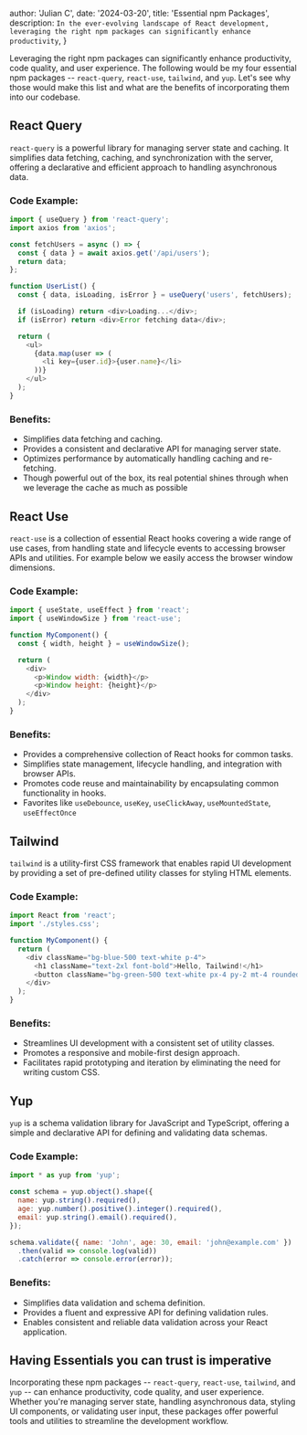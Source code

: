 
  author: 'Julian C',
  date: '2024-03-20',
  title: 'Essential npm Packages',
  description:
    `In the ever-evolving landscape of React development, leveraging the right npm packages can significantly enhance productivity`,
}


Leveraging the right npm packages can significantly enhance productivity, code quality, and user experience. The following would be my four essential npm packages -- `react-query`, `react-use`, `tailwind`, and `yup`. Let's see why those would make this list and what are the benefits of incorporating them into our codebase.

## React Query

`react-query` is a powerful library for managing server state and caching. It simplifies data fetching, caching, and synchronization with the server, offering a declarative and efficient approach to handling asynchronous data.

### Code Example:

```js
import { useQuery } from 'react-query';
import axios from 'axios';

const fetchUsers = async () => {
  const { data } = await axios.get('/api/users');
  return data;
};

function UserList() {
  const { data, isLoading, isError } = useQuery('users', fetchUsers);

  if (isLoading) return <div>Loading...</div>;
  if (isError) return <div>Error fetching data</div>;

  return (
    <ul>
      {data.map(user => (
        <li key={user.id}>{user.name}</li>
      ))}
    </ul>
  );
}
```

### Benefits:

-   Simplifies data fetching and caching.
-   Provides a consistent and declarative API for managing server state.
-   Optimizes performance by automatically handling caching and re-fetching.
-   Though powerful out of the box, its real potential shines through when we leverage the cache as much as possible

## React Use

`react-use` is a collection of essential React hooks covering a wide range of use cases, from handling state and lifecycle events to accessing browser APIs and utilities. For example below we easily access the browser window dimensions.

### Code Example:

```js
import { useState, useEffect } from 'react';
import { useWindowSize } from 'react-use';

function MyComponent() {
  const { width, height } = useWindowSize();

  return (
    <div>
      <p>Window width: {width}</p>
      <p>Window height: {height}</p>
    </div>
  );
}
```

### Benefits:

-   Provides a comprehensive collection of React hooks for common tasks.
-   Simplifies state management, lifecycle handling, and integration with browser APIs.
-   Promotes code reuse and maintainability by encapsulating common functionality in hooks.
-   Favorites like `useDebounce`, `useKey`, `useClickAway`, `useMountedState`, `useEffectOnce`

## Tailwind

`tailwind` is a utility-first CSS framework that enables rapid UI development by providing a set of pre-defined utility classes for styling HTML elements.

### Code Example:

```js
import React from 'react';
import './styles.css';

function MyComponent() {
  return (
    <div className="bg-blue-500 text-white p-4">
      <h1 className="text-2xl font-bold">Hello, Tailwind!</h1>
      <button className="bg-green-500 text-white px-4 py-2 mt-4 rounded hover:bg-green-600">Click me</button>
    </div>
  );
}
```

### Benefits:

-   Streamlines UI development with a consistent set of utility classes.
-   Promotes a responsive and mobile-first design approach.
-   Facilitates rapid prototyping and iteration by eliminating the need for writing custom CSS.

## Yup

`yup` is a schema validation library for JavaScript and TypeScript, offering a simple and declarative API for defining and validating data schemas.

### Code Example:

```js
import * as yup from 'yup';

const schema = yup.object().shape({
  name: yup.string().required(),
  age: yup.number().positive().integer().required(),
  email: yup.string().email().required(),
});

schema.validate({ name: 'John', age: 30, email: 'john@example.com' })
  .then(valid => console.log(valid))
  .catch(error => console.error(error));
```

### Benefits:

-   Simplifies data validation and schema definition.
-   Provides a fluent and expressive API for defining validation rules.
-   Enables consistent and reliable data validation across your React application.

Having Essentials you can trust is imperative
-------------

Incorporating these npm packages -- `react-query`, `react-use`, `tailwind`, and `yup` -- can enhance productivity, code quality, and user experience. Whether you're managing server state, handling asynchronous data, styling UI components, or validating user input, these packages offer powerful tools and utilities to streamline the development workflow.